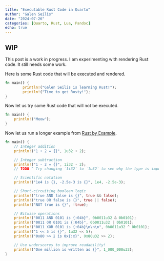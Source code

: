 ```yaml
---
title: "Executable Rust Code in Quarto"
author: "Galen Seilis"
date: "2024-07-26"
categories: [Quarto, Rust, Lua, Pandoc]
echo: true
---
```


::: {.callout-warning}
## WIP

This post is a work in progress. I am experimenting with rendering Rust code. It still needs some work.
:::


Here is some Rust code that will be executed and rendered.

```rust
fn main() {
        println!("Galen Seilis is learning Rust!");
        println!("Time to get Rusty!");
}
```



Now let us try some Rust code that will not be executed.


```rust
fn main() {
    println!("Meow");
}
```

Now let us run a longer example from [Rust by Example](https://doc.rust-lang.org/rust-by-example/primitives/literals.html).

```rust
fn main() {
    // Integer addition
    println!("1 + 2 = {}", 1u32 + 2);

    // Integer subtraction
    println!("1 - 2 = {}", 1i32 - 2);
    // TODO ^ Try changing `1i32` to `1u32` to see why the type is important

    // Scientific notation
    println!("1e4 is {}, -2.5e-3 is {}", 1e4, -2.5e-3);

    // Short-circuiting boolean logic
    println!("true AND false is {}", true && false);
    println!("true OR false is {}", true || false);
    println!("NOT true is {}", !true);

    // Bitwise operations
    println!("0011 AND 0101 is {:04b}", 0b0011u32 & 0b0101);
    println!("0011 OR 0101 is {:04b}", 0b0011u32 | 0b0101);
    println!("0011 XOR 0101 is {:04b}\n\n\n", 0b0011u32 ^ 0b0101);
    println!("1 << 5 is {}", 1u32 << 5);
    println!("0x80 >> 2 is 0x{:x}", 0x80u32 >> 2);

    // Use underscores to improve readability!
    println!("One million is written as {}", 1_000_000u32);
}
```


